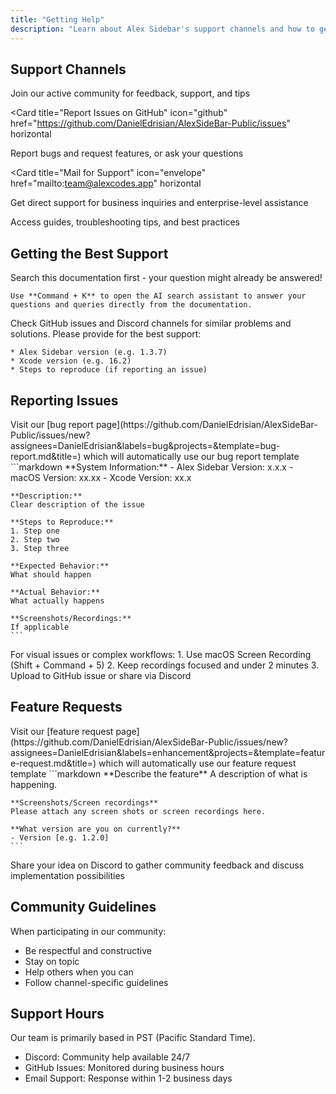 ```yaml
---
title: "Getting Help"
description: "Learn about Alex Sidebar's support channels and how to get assistance"
---
```


## Support Channels

<CardGroup cols={2}>
  <Card 
    title="Discord Community" 
    icon="discord" 
    href="https://discord.gg/T5zxfReEnd"
    horizontal>
    Join our active community for feedback, support, and tips
  </Card>

<Card
  title="Report Issues on GitHub"
  icon="github"
  href="https://github.com/DanielEdrisian/AlexSideBar-Public/issues"
  horizontal
>
  Report bugs and request features, or ask your questions
</Card>

<Card
  title="Mail for Support"
  icon="envelope"
  href="mailto:team@alexcodes.app"
  horizontal
>
  Get direct support for business inquiries and enterprise-level assistance
</Card>

  <Card 
    title="Refer to Documentation" 
    icon="book" 
    href="https://docs.alexsidebar.app"
    horizontal>
    Access guides, troubleshooting tips, and best practices
  </Card>
</CardGroup>

## Getting the Best Support

<Steps>
  <Step title="Check Documentation">
    Search this documentation first - your question might already be answered!
    
    Use **Command + K** to open the AI search assistant to answer your questions and queries directly from the documentation.
  </Step>

<Step title="Search Existing Issues">
  Check GitHub issues and Discord channels for similar problems and solutions.
</Step>

  <Step title="Gather Information">
    Please provide for the best support:
    
    * Alex Sidebar version (e.g. 1.3.7)
    * Xcode version (e.g. 16.2)
    * Steps to reproduce (if reporting an issue)
  </Step>
</Steps>

## Reporting Issues

<Steps>
  <Step title="Create a GitHub Issue">
    Visit our [bug report page](https://github.com/DanielEdrisian/AlexSideBar-Public/issues/new?assignees=DanielEdrisian&labels=bug&projects=&template=bug-report.md&title=) 
    which will automatically use our bug report template
  </Step>

  <Step title="Include Essential Information">
    ```markdown
    **System Information:**
    - Alex Sidebar Version: x.x.x
    - macOS Version: xx.xx
    - Xcode Version: xx.x

    **Description:**
    Clear description of the issue

    **Steps to Reproduce:**
    1. Step one
    2. Step two
    3. Step three

    **Expected Behavior:**
    What should happen

    **Actual Behavior:**
    What actually happens

    **Screenshots/Recordings:**
    If applicable
    ```

  </Step>

  <Step title="Recording Issues">
    For visual issues or complex workflows:
    1. Use macOS Screen Recording (Shift + Command + 5)
    2. Keep recordings focused and under 2 minutes
    3. Upload to GitHub issue or share via Discord
  </Step>
</Steps>

## Feature Requests

<Steps>
  <Step title="Create a Feature Request">
    Visit our [feature request page](https://github.com/DanielEdrisian/AlexSideBar-Public/issues/new?assignees=DanielEdrisian&labels=enhancement&projects=&template=feature-request.md&title=) 
    which will automatically use our feature request template
  </Step>

  <Step title="Include Essential Information">
    ```markdown
    **Describe the feature**
    A description of what is happening.

    **Screenshots/Screen recordings**
    Please attach any screen shots or screen recordings here.

    **What version are you on currently?**
    - Version [e.g. 1.2.0]
    ```

  </Step>

  <Step title="Gather Support">
    Share your idea on Discord to gather community feedback and discuss implementation possibilities
  </Step>
</Steps>

## Community Guidelines

When participating in our community:

- Be respectful and constructive
- Stay on topic
- Help others when you can
- Follow channel-specific guidelines

## Support Hours

Our team is primarily based in PST (Pacific Standard Time).

- Discord: Community help available 24/7
- GitHub Issues: Monitored during business hours
- Email Support: Response within 1-2 business days
